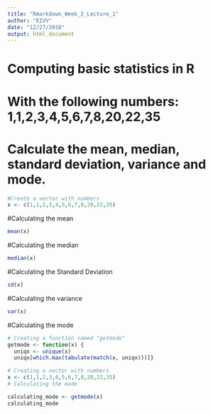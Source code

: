 ```yaml
---
title: "Rmarkdown_Week_2_Lecture_1"
author: "EIVV"
date: "12/27/2018"
output: html_document
---
```


# Computing basic statistics in R
# With the following numbers: 1,1,2,3,4,5,6,7,8,20,22,35
# Calculate the mean, median, standard deviation, variance and mode.
```R
#Create a vector with numbers
x <- c(1,1,2,3,4,5,6,7,8,20,22,35)
```

#Calculating the mean
```R
mean(x)
```

#Calculating the median
```R
median(x)
```

#Calculating the Standard Deviation
```R
sd(x)
```

#Calculating the variance
```R
var(x)
```

#Calculating the mode
```R
# Creating a function named "getmode"
getmode <- function(x) {
  uniqx <- unique(x)   
  uniqx[which.max(tabulate(match(x, uniqx)))]}

# Creating a vector with numbers
x <- c(1,1,2,3,4,5,6,7,8,20,22,35)
# Calculating the mode

calculating_mode <- getmode(x)
calculating_mode
```





